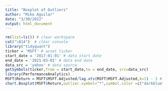 ```yaml
---
title: "Boxplot of Outliers"
author: "Mike Aguilar"
date: "3/30/2022"
output: html_document
---
```


<!-- ### Boxplot of Outliers -->
<!-- The observations in red are potential outliers since they lie >75th quantile and less than 25th quantile.  -->
```r
rm(list=ls()) # clear workspace
cat("\014")  # clear console
library("tidyquant") 
ticker = 'MSFT' # asset ticker
start_date = '2017-01-01' # data start date
end_date = '2021-03-01' # data end date
data_src = 'yahoo' # data source
getSymbols(ticker,from = start_date,to = end_date, src=data_src)
library(PerformanceAnalytics)
MSFT$Return = MSFT$MSFT.Adjusted/lag.xts(MSFT$MSFT.Adjusted,k=1) - 1 # use lag.xts to obtain the lag for xts data
chart.Boxplot(MSFT$Return,outlier.symbol="*",symbol.color =c("darkblue"),outcol="red")
```